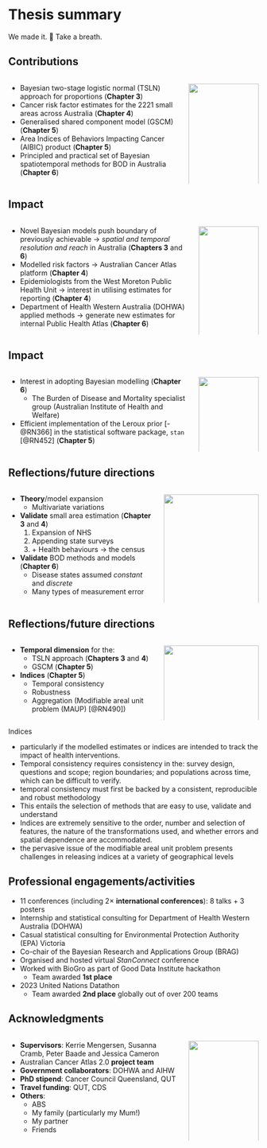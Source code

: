 <!-- ----------------------------------------------------------------- -->
# Thesis summary {background-color="#fff0a2"}

<div class="small-text">We made <span class="blB">it</span>. 🎉 Take a breath. </div>

<!-- ----------------------------------------------------------------- -->
## Contributions {.smaller}

::::: {.columns}

:::: {.column width="68%"}
::: {.incremental}
- Bayesian two-stage logistic normal (TSLN) approach for proportions <span class="small-text">(**Chapter 3**)</span>
- Cancer risk factor estimates for the 2221 small areas across Australia <span class="small-text">(**Chapter 4**)</span>
- Generalised shared component model (GSCM) <span class="small-text">(**Chapter 5**)</span>
- Area Indices of Behaviors Impacting Cancer (AIBIC) product <span class="small-text">(**Chapter 5**)</span>
- Principled and practical set of Bayesian spatiotemporal methods for BOD in Australia <span class="small-text">(**Chapter 6**)</span>
:::
::::

:::: {.column width="28%"}
![](imgs/contributions.webp){width=100% .soft-edges}

::::

:::::

<!-- ----------------------------------------------------------------- -->
## Impact {.smaller}

::::: {.columns}

:::: {.column width="72%"}
::: {.incremental}
- Novel Bayesian models <span class="blB">push boundary</span> of previously achievable $\to$ *spatial and temporal resolution and reach* in Australia <span class="small-text">(**Chapters 3** and **6**)</span>
- Modelled risk factors $\to$ <span class="blB">Australian Cancer Atlas</span> platform <span class="small-text">(**Chapter 4**)</span>
- Epidemiologists from the <span class="blB">West Moreton Public Health Unit</span> $\to$ interest in utilising estimates for reporting <span class="small-text">(**Chapter 4**)</span>
- <span class="blB">Department of Health Western Australia (DOHWA)</span> applied methods $\to$ generate new estimates for internal Public Health Atlas <span class="small-text">(**Chapter 6**)</span>
:::
::::

:::: {.column width="24%"}
![](imgs/impact.webp){width=100% .soft-edges}

::::

:::::

<!-- ----------------------------------------------------------------- -->
## Impact {.smaller}

::::: {.columns}

:::: {.column width="72%"}
::: {.incremental}
- Interest in adopting Bayesian modelling <span class="small-text">(**Chapter 6**)</span>
	- The Burden of Disease and Mortality specialist group (<span class="blB">Australian Institute of Health and Welfare</span>)
- Efficient implementation of the <span class="blB">Leroux prior</span> [-@RN366] in the statistical software package, $\texttt{stan}$ [@RN452] <span class="small-text">(**Chapter 5**)</span>
:::
::::

:::: {.column width="24%"}
![](imgs/impact.webp){width=100% .soft-edges}

::::

:::::

<!-- ----------------------------------------------------------------- 
## Limitations/reflection {.smaller}

::::: {.columns}

:::: {.column width="58%"}
::: {.incremental}
 - <span class="blB">Improving</span> spatial resolution: <span class="blR">double edged sword</span>
 - **Reliability** of small area level estimates $\to$ <span class="blR">contingent</span> on quality of validation data.
:::
::::

:::: {.column width="38%"}
![](imgs/limitations.webp){width=100% .soft-edges}

::::

:::::

::: {.notes}
Improving spatial resolution
 - better models $=$ more high-resolution estimates of health (atlas platforms).
 - introduces the challenge of navigating decision making with multidimensional health information (with uncertainty)
 - given that decision paralysis can impede effective policy, only present essential information in an easily understandable manner
 - Australian Cancer Atlas great example of this
 - Chapter 5 presents our solution. 
Reliability
- health departments (report to policymakers) proving validity becomes increasingly important and complex; possibly made more difficult with the adoption of Bayesian models. 
- Chapter 6 compares estimates from Bayesian models with those from previous approaches: solid agreement. 
- Not always possible
- survey data, for example, the ultimate, but impractical, validation dataset would be health data for the entire population.  
::: -->

<!-- ----------------------------------------------------------------- -->
## Reflections/future directions {.smaller}

::::: {.columns}

:::: {.column width="58%"}
::: {.incremental}
- **Theory**/model expansion
	- Multivariate variations
- **Validate** small area estimation <span class="small-text">(**Chapter 3** and **4**)</span>
	1. Expansion of NHS
	2. Appending state surveys
	3. $+$ Health behaviours $\to$ the census
- **Validate** BOD methods and models <span class="small-text">(**Chapter 6**)</span>
	- Disease states assumed *constant* and *discrete*
	- Many types of measurement error
:::
::::

:::: {.column width="38%"}
![](imgs/future_directions.webp){width=100% .soft-edges}

::::

:::::

<!-- ----------------------------------------------------------------- -->
## Reflections/future directions {.smaller}

::::: {.columns}

:::: {.column width="58%"}
::: {.incremental}
- **Temporal dimension** for the:
	- TSLN approach <span class="small-text">(**Chapters 3** and **4**)</span>
	- GSCM <span class="small-text">(**Chapter 5**)</span>
- **Indices** <span class="small-text">(**Chapter 5**)</span>
	- Temporal consistency
	- Robustness
	- Aggregation <span class="small-text">(Modifiable areal unit problem (MAUP) [@RN490])</span>
:::
::::

:::: {.column width="38%"}
![](imgs/future_directions.webp){width=100% .soft-edges}

::::

:::::

::: {.notes}
Indices

 - particularly if the modelled estimates or indices are intended to track the impact of health interventions. 
 - Temporal consistency requires consistency in the: survey design, questions and scope; region boundaries; and populations across time, which can be difficult to verify. 
 - temporal consistency must first be backed by a consistent, reproducible and robust methodology
 - This entails the selection of methods that are easy to use, validate and understand
 - Indices are extremely sensitive to the order, number and selection of features, the nature of the transformations used, and whether errors and spatial dependence are accommodated. 
 - the pervasive issue of the modifiable areal unit problem presents challenges in releasing indices at a variety of geographical levels 
:::

<!-- ----------------------------------------------------------------- -->
## Professional engagements/activities {.smaller}

::: {.incremental}
 - 11 conferences (including 2$\times$ **international conferences**): 8 talks $+$ 3 posters
 - Internship and statistical consulting for <span class="blB">Department of Health Western Australia (DOHWA)</span>
 - Casual statistical consulting for <span class="blB">Environmental Protection Authority (EPA) Victoria</span>
 - Co-chair of the <span class="blB">Bayesian Research and Applications Group (BRAG)</span>
 - Organised and hosted virtual <span class="blB">*StanConnect* conference</span>
 - Worked with BioGro as part of <span class="blB">Good Data Institute</span> hackathon
	- Team awarded **1st place**
 - <span class="blB">2023 United Nations Datathon</span>
	- Team awarded **2nd place** globally out of over 200 teams
:::
 
<!-- ----------------------------------------------------------------- -->
## Acknowledgments {.smaller}

::::: {.columns}

:::: {.column width="68%"}
- **Supervisors**: Kerrie Mengersen, Susanna Cramb, Peter Baade and Jessica Cameron
- Australian Cancer Atlas 2.0 **project team**
- **Government collaborators**: DOHWA and AIHW
- **PhD stipend**: Cancer Council Queensland, QUT
- **Travel funding**: QUT, CDS
- **Others**:
	- ABS
	- My family (particularly my <span class="blB">Mum!</span>)
	- My partner
	- Friends
::::

:::: {.column width="28%"}
![](imgs/ack.webp){width=100% .soft-edges}

::::

:::::
